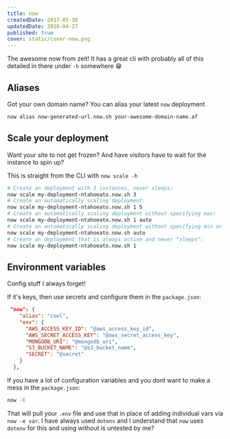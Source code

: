 ```yaml
---
title: now
createdDate: 2017-05-30
updatedDate: 2018-04-27
published: true
cover: static/cover-now.png
---
```


The awesome now from zeit! It has a great cli with probably all of
this detailed in there under `-h` somewhere 😁

## Aliases

Got your own domain name? You can alias your latest `now` deployment

```bash
now alias now-generated-url.now.sh your-awesome-domain-name.af
```

## Scale your deployment

Want your site to not get frozen? And have visitors have to wait for
the instance to spin up?

This is straight from the CLI with `now scale -h`

```bash
# Create an deployment with 3 instances, never sleeps:
now scale my-deployment-ntahoeato.now.sh 3
# Create an automatically scaling deployment:
now scale my-deployment-ntahoeato.now.sh 1 5
# Create an automatically scaling deployment without specifying max:
now scale my-deployment-ntahoeato.now.sh 1 auto
# Create an automatically scaling deployment without specifying min or max:
now scale my-deployment-ntahoeato.now.sh auto
# Create an deployment that is always active and never "sleeps":
now scale my-deployment-ntahoeato.now.sh 1
```

## Environment variables

Config stuff I always forget!

If it's keys, then use secrets and configure them in the
`package.json`:

```json
 "now": {
    "alias": "cool",
    "env": {
      "AWS_ACCESS_KEY_ID": "@aws_access_key_id",
      "AWS_SECRET_ACCESS_KEY": "@aws_secret_access_key",
      "MONGODB_URI": "@mongodb_uri",
      "S3_BUCKET_NAME": "@s3_bucket_name",
      "SECRET": "@secret"
    }
  },
```

If you have a lot of configuration variables and you dont want to make
a mess in the `package.json`:

```bash
now -E
```

That will pull your `.env` file and use that in place of adding
individual vars via `now -e var`. I have always used `dotenv` and I
understand that `now` uses `dotenv` for this and using without is
untested by me?
